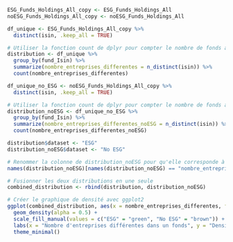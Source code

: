 



```r
ESG_Funds_Holdings_All_copy <- ESG_Funds_Holdings_All
noESG_Funds_Holdings_All_copy <- noESG_Funds_Holdings_All
```


```r
df_unique <- ESG_Funds_Holdings_All_copy %>%
  distinct(isin, .keep_all = TRUE)

# Utiliser la fonction count de dplyr pour compter le nombre de fonds ayant le même nombre d'entreprises différentes
distribution <- df_unique %>%
  group_by(fund_Isin) %>%
  summarize(nombre_entreprises_differentes = n_distinct(isin)) %>%
  count(nombre_entreprises_differentes)

df_unique_no_ESG <- noESG_Funds_Holdings_All_copy %>%
  distinct(isin, .keep_all = TRUE)

# Utiliser la fonction count de dplyr pour compter le nombre de fonds ayant le même nombre d'entreprises différentes
distribution_noESG <- df_unique_no_ESG %>%
  group_by(fund_Isin) %>%
  summarize(nombre_entreprises_differentes_noESG = n_distinct(isin)) %>%
  count(nombre_entreprises_differentes_noESG)

distribution$dataset <- "ESG"
distribution_noESG$dataset <- "No ESG"

# Renommer la colonne de distribution_noESG pour qu'elle corresponde à celle de distribution
names(distribution_noESG)[names(distribution_noESG) == "nombre_entreprises_differentes_noESG"] <- "nombre_entreprises_differentes"

# Fusionner les deux distributions en une seule
combined_distribution <- rbind(distribution, distribution_noESG)

# Créer le graphique de densité avec ggplot2
ggplot(combined_distribution, aes(x = nombre_entreprises_differentes, fill = dataset)) +
  geom_density(alpha = 0.5) +
  scale_fill_manual(values = c("ESG" = "green", "No ESG" = "brown")) +  # Définir les couleurs manuellement
  labs(x = "Nombre d'entreprises différentes dans un fonds", y = "Densité", title = "Densité de la distribution du nombre d'entreprises différentes par fonds", fill = "Type de fonds") +
  theme_minimal()

```